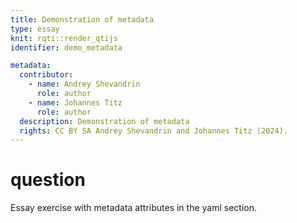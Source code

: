 ```yaml
---
title: Demonstration of metadata
type: essay
knit: rqti::render_qtijs
identifier: demo_metadata

metadata:
  contributor:
    - name: Andrey Shevandrin
      role: author
    - name: Johannes Titz 
      role: author
  description: Demonstration of metadata
  rights: CC BY SA Andrey Shevandrin and Johannes Titz (2024).
---
```


# question

Essay exercise with metadata attributes in the yaml section.
